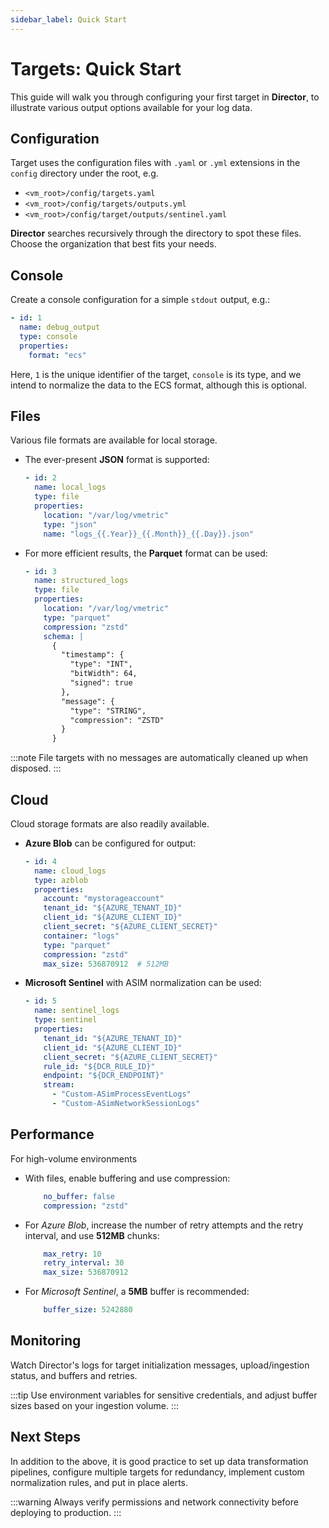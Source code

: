 ```yaml
---
sidebar_label: Quick Start
---
```


# Targets: Quick Start

This guide will walk you through configuring your first target in **Director**, to illustrate various output options available for your log data.

## Configuration

Target uses the configuration files with `.yaml` or `.yml` extensions in the `config` directory under the root, e.g.

* `<vm_root>/config/targets.yaml`
* `<vm_root>/config/targets/outputs.yml`
* `<vm_root>/config/target/outputs/sentinel.yaml`

**Director** searches recursively through the directory to spot these files. Choose the organization that best fits your needs.

## Console

Create a console configuration for a simple `stdout` output, e.g.:

```yaml title="config/targets/console.yaml"
- id: 1
  name: debug_output
  type: console
  properties:             
    format: "ecs"
```

Here, `1` is the unique identifier of the target, `console` is its type, and we intend to normalize the data to the ECS format, although this is optional.

## Files

Various file formats are available for local storage.

* The ever-present **JSON** format is supported:

  ```yaml title="config/targets/file.yaml"
  - id: 2
    name: local_logs
    type: file
    properties:
      location: "/var/log/vmetric"
      type: "json"
      name: "logs_{{.Year}}_{{.Month}}_{{.Day}}.json"
  ```

* For more efficient results, the **Parquet** format can be used:

  ```yaml
  - id: 3
    name: structured_logs
    type: file
    properties:
      location: "/var/log/vmetric"
      type: "parquet"
      compression: "zstd"
      schema: |
        {
          "timestamp": {
            "type": "INT",
            "bitWidth": 64,
            "signed": true
          },
          "message": {
            "type": "STRING",
            "compression": "ZSTD"
          }
        }
  ```

:::note
File targets with no messages are automatically cleaned up when disposed.
:::

## Cloud

Cloud storage formats are also readily available.

* **Azure Blob** can be configured for output:

  ```yaml title="config/targets/azblob.yaml"
  - id: 4
    name: cloud_logs
    type: azblob
    properties:
      account: "mystorageaccount"
      tenant_id: "${AZURE_TENANT_ID}"
      client_id: "${AZURE_CLIENT_ID}"
      client_secret: "${AZURE_CLIENT_SECRET}"
      container: "logs"
      type: "parquet"
      compression: "zstd"
      max_size: 536870912  # 512MB
  ```

* **Microsoft Sentinel** with ASIM normalization can be used:

  ```yaml title="config/targets/sentinel.yaml"
  - id: 5
    name: sentinel_logs
    type: sentinel
    properties:
      tenant_id: "${AZURE_TENANT_ID}"
      client_id: "${AZURE_CLIENT_ID}"
      client_secret: "${AZURE_CLIENT_SECRET}"
      rule_id: "${DCR_RULE_ID}"
      endpoint: "${DCR_ENDPOINT}"
      stream:
        - "Custom-ASimProcessEventLogs"
        - "Custom-ASimNetworkSessionLogs"
  ```

## Performance

For high-volume environments

* With files, enable buffering and use compression:

  ```yaml
      no_buffer: false
      compression: "zstd"
  ```

* For _Azure Blob_, increase the number of retry attempts and the retry interval, and use **512MB** chunks:

  ```yaml
      max_retry: 10
      retry_interval: 30
      max_size: 536870912
  ```

* For _Microsoft Sentinel_, a **5MB** buffer is recommended:

  ```yaml
      buffer_size: 5242880
  ```

## Monitoring

Watch Director's logs for target initialization messages, upload/ingestion status, and buffers and retries.

:::tip
Use environment variables for sensitive credentials, and adjust buffer sizes based on your ingestion volume.
:::

## Next Steps

In addition to the above, it is good practice to set up data transformation pipelines, configure multiple targets for redundancy, implement custom normalization rules, and put in place alerts.

:::warning
Always verify permissions and network connectivity before deploying to production.
:::
